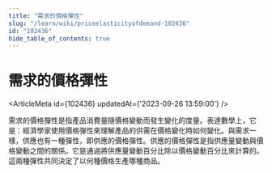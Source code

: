 ```yaml
---
title: "需求的價格彈性"
slug: "/learn/wiki/priceelasticityofdemand-102436"
id: "102436"
hide_table_of_contents: true
---
```



# 需求的價格彈性

<ArticleMeta id={102436} updatedAt={'2023-09-26 13:59:00'} />
<div className='border-solid border-b border-t-0 my-4 border-[var(--ifm-color-gray-300)]' />

需求的價格彈性是指產品消費量隨價格變動而發生變化的度量。表達數學上，它是：經濟學家使用價格彈性來理解產品的供需在價格變化時如何變化。與需求一樣，供應也有一種彈性，即供應的價格彈性。供應的價格彈性是指供應量變動與價格變動之間的關係。它是通過將供應量變動百分比除以價格變動百分比來計算的。這兩種彈性共同決定了以何種價格生產哪種商品。
